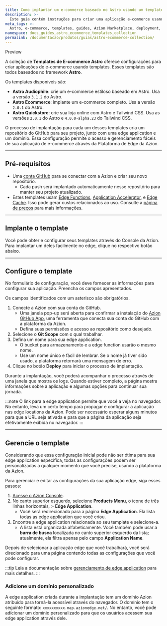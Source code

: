 ```yaml
---
title: Como implantar um e-commerce baseado no Astro usando um template
description: >-
  Este guia contém instruções para criar uma aplicação e-commerce usando templates baseados em Astro.
meta_tags: >-
  Astro, e-commerce, templates, guides, Azion Marketplace, deployment, online store
namespace: docs_guides_astro_ecommerce_templates_collection
permalink: /documentacao/produtos/guias/astro-ecommerce-collection/
---
```



<Tag severity="info" client:only="vue">
Preview
</Tag>

A coleção de **Templates de E-commerce Astro** oferece configurações para criar aplicações de e-commerce usando templates. Esses templates são todos baseados no framework **Astro**.

Os templates disponíveis são:

- **Astro Audiophile**: crie um e-commerce estiloso baseado em Astro. Usa a versão `3.1.2` do Astro.
- **Astro Ecommerce**: implante um e-commerce completo. Usa a versão `2.0.1` do Astro.
- **Astro Quickstore**: crie sua loja online com Astro e Tailwind CSS. Usa as versões `2.0.1` do Astro e `4.0.0-alpha.23` do Tailwind CSS.

O processo de implantação para cada um desses templates cria um repositório do GitHub para seu projeto, junto com uma edge application e um domínio. Essa configuração permite o acesso e gerenciamento fáceis de sua aplicação de e-commerce através da Plataforma de Edge da Azion.

---

## Pré-requisitos

- Uma [conta GitHub](https://github.com/signup) para se conectar com a Azion e criar seu novo repositório.
    - Cada push será implantado automaticamente nesse repositório para manter seu projeto atualizado.
- Estes templates usam [Edge Functions](/pt-br/documentacao/produtos/build/edge-application/edge-functions/), [Application Accelerator](/pt-br/documentacao/produtos/build/edge-application/application-accelerator/), e [Edge Cache](/pt-br/documentacao/produtos/build/edge-application/edge-cache/). Isso pode gerar custos relacionados ao uso. Consulte a [página de preços](/pt-br/precos/) para mais informações.

---

## Implante o template

Você pode obter e configurar seus templates através do Console da Azion. Para implantar um deles facilmente no edge, clique no respectivo botão abaixo.

<LinkButton
    label="Implantar Astro Audiophile"
    link="https://console.azion.com/create/azion-community/astro-audiophile"
    icon="ai ai-azion"
    icon-pos="left"
  />
<LinkButton
    label="Implantar Astro Ecommerce"
    link="https://console.azion.com/create/azion-community/astro-ecommerce"
    icon="ai ai-azion"
    icon-pos="left"
  />
<LinkButton
    label="Implantar Astro Quickstore"
    link="https://console.azion.com/create/azion-community/astro-quickstore"
    icon="ai ai-azion"
    icon-pos="left"
  />

---

## Configure o template

No formulário de configuração, você deve fornecer as informações para configurar sua aplicação. Preencha os campos apresentados. 

Os campos identificados com um asterisco são obrigatórios.

1. Conecte a Azion com sua conta do GitHub.
    - Uma janela pop-up será aberta para confirmar a instalação do [Azion GitHub App](/pt-br/documentacao/produtos/guias/azion-github-app/), uma ferramenta que conecta sua conta do GitHub com a plataforma da Azion.
    - Defina suas permissões e acesso ao repositório como desejado.
2. Selecione o **Git Scope** com o qual trabalhar.
3. Defina um nome para sua edge application.
    - O bucket para armazenamento e a edge function usarão o mesmo nome.
    - Use um nome único e fácil de lembrar. Se o nome já tiver sido usado, a plataforma retornará uma mensagem de erro.
4. Clique no botão **Deploy** para iniciar o processo de implantação.

Durante a implantação, você poderá acompanhar o processo através de uma janela que mostra os logs. Quando estiver completo, a página mostra informações sobre a aplicação e algumas opções para continuar sua jornada.

:::note
O link para a edge application permite que você a veja no navegador. No entanto, leva um certo tempo para propagar e configurar a aplicação nas edge locations da Azion. Pode ser necessário esperar alguns minutos para que a URL seja ativada e para que a página da aplicação seja efetivamente exibida no navegador.
:::

---

## Gerencie o template

Considerando que essa configuração inicial pode não ser ótima para sua edge application específica, todas as configurações podem ser personalizadas a qualquer momento que você precise, usando a plataforma da Azion.

Para gerenciar e editar as configurações da sua aplicação edge, siga esses passos:

1. [Acesse o Azion Console](https://console.azion.com).
2. No canto superior esquerdo, selecione **Products Menu**, o ícone de três linhas horizontais, > **Edge Application**.
    - Você será redirecionado para a página **Edge Application**. Ela lista todas as edge application que você criou.
3. Encontre a edge application relacionada ao seu template e selecione-a.
    - A lista está organizada alfabeticamente. Você também pode usar a **barra de busca** localizada no canto superior esquerdo da lista; atualmente, ela filtra apenas pelo campo **Application Name**.

Depois de selecionar a aplicação edge que você trabalhará, você será direcionado para uma página contendo todas as configurações que você pode configurar.

:::tip
Leia a documentação sobre [gerenciamento de edge application](/pt-br/documentacao/produtos/build/edge-application/primeiros-passos/) para mais detalhes.
:::

### Adicione um domínio personalizado

A edge application criada durante a implantação tem um domínio Azion atribuído para torná-la acessível através do navegador. O domínio tem o seguinte formato: `xxxxxxxxxx.map.azionedge.net/`. No entanto, você pode adicionar um domínio personalizado para que os usuários acessem sua edge application através dele.

<LinkButton link="/pt-br/documentacao/produtos/guias/configurar-dominio/" label="ir para o guia de configuração de domínio" severity="secondary" /> 
